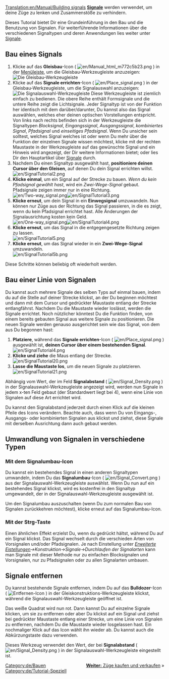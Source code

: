 [[Translation:en/Manual/Building signals]]
{{de/Tutorial}}
'''[[de/Manual/Signale|Signale]]''' werden verwendet, um deine Züge zu lenken und Zusammenstöße zu verhindern.

Dieses Tutorial bietet Dir eine Grundeinführung in den Bau und die Benutzung von Signalen. Für weiterführende Informationen über die verschiedenen Signaltypen und deren Anwendungen lies weiter unter [[de/Manual/Signale|Signale]].

== Bau eines Signals ==
# Klicke auf das '''Gleisbau'''-Icon ( [[File:en/Manual html m772c5b23.png]] ) in der [[de/Manual/Spieloberfläche|Menüleiste]], um die Gleisbau-Werkzeugleiste anzuzeigen:<br/>[[File:en/Railroad Construction.png|none|frame|Die Gleisbau-Werkzeugleiste]]
# Klicke auf das '''Signale errichten'''-Icon ( [[File:en/Place signal.png]] ) in der Gleisbau-Werkzeugleiste, um die Signalauswahl anzuzeigen:<br/>[[File:en/Signal Selection.png|none|frame|Die Signalauswahl-Werkzeugleiste]] Diese Werkzeugleiste ist ziemlich einfach zu bedienen. Die obere Reihe enthält Formsignale und die untere Reihe zeigt die Lichtsignale. Jeder Signaltyp ist von der Funktion her identisch mit dem darüber/darunter, Du kannst also das Signal auswählen, welches eher deinen optischen Vorstellungen entspricht.<br/>Von links nach rechts befinden sich in der Werkzeugleiste die Signaltypen ''Blocksignal'', ''Eingangssignal'', ''Ausgangssignal'', ''kombiniertes Signal'', ''Pfadsignal'' und ''einseitiges Pfadsignal''. Wenn Du unsicher sein solltest, welches Signal welches ist oder wenn Du mehr über die Funktion der einzelnen Signale wissen möchtest, klicke mit der rechten Maustaste in der Werkzeugleiste auf das gewünschte Signal und ein Hinweis wird angezeigt, der Dir weitere Informationen bietet; oder lies Dir den Hauptartikel über [[de/Manual/Signale|Signale]] durch.
# Nachdem Du einen Signaltyp ausgewählt hast, '''positioniere deinen Cursor über den Gleisen''', auf denen Du dein Signal errichten willst.<br/>[[File:en/SignalTutorial2.png|none|frame]]
# '''Klicke einmal''', um ein Signal auf der Strecke zu bauen. ''Wenn du kein Pfadsignal gewählt hast'', wird ein ''Zwei-Wege-Signal'' gebaut. Pfadsignale zeigen immer nur in eine Richtung.<br/>[[File:en/Two-way signal.png|frame|left]][[File:en/SignalTutorial3.png|none|frame]]
# '''Klicke erneut''', um dein Signal in ein '''Einwegsignal''' umzuwandeln. Nun können nur Züge aus der Richtung das Signal passieren, in die es zeigt, wenn du kein Pfadsignal errichtet hast. Alle Änderungen der Signalausrichtung kosten kein Geld.<br/>[[File:en/One-way signal.png|frame|left]][[File:en/SignalTutorial4.png|none|frame]]
# '''Klicke erneut''', um das Signal in die entgegengesetzte Richtung zeigen zu lassen.<br/>[[File:en/SignalTutorial5.png|none|frame]]
# '''Klicke erneut''', um das Signal wieder in ein '''Zwei-Wege-Signal''' umzuwandeln.<br/>[[File:en/SignalTutorial5b.png|none|frame]]

Diese Schritte können beliebig oft wiederholt werden.

== Bau einer Linie von Signalen ==
Du kannst auch mehrere Signale des selben Typs auf einmal bauen, indem du auf die Stelle auf deiner Strecke klickst, an der Du beginnen möchtest und dann mit dem Cursor und gedrückter Maustaste entlang der Strecke entlangfährst. Nachdem Du die Maustaste wieder loslässt, werden die Signale errichtet. Noch nützlicher könntest Du die Funktion finden, von einem bereits gebauten Signal aus weitere Signale zu positionieren. Die neuen Signale werden genauso ausgerichtet sein wie das Signal, von dem aus Du begonnen hast:
# '''Platziere''', während das '''Signale errichten'''-Icon ( [[File:en/Place signal.png]] ) ausgewählt ist, '''deinen Cursor über einem bestehenden Signal'''.<br/>[[File:en/SignalTutorial4.png|none|frame]]
# '''Klicke und ziehe''' die Maus entlang der Strecke.<br/>[[File:en/SignalTutorial20.png|none|frame]]
# '''Lasse die Maustaste los''', um die neuen Signale zu platzieren.<br/>[[File:en/SignalTutorial21.png|none|frame]]

Abhängig vom Wert, der im Feld '''Signalabstand''' ( [[File:en/Signal Density.png]] ) in der Signalauswahl-Werkzeugleiste angezeigt wird, werden nun Signale in jedem x-ten Feld gebaut (der Standardwert liegt bei 4), wenn eine Linie von Signalen auf diese Art errichtet wird.

Du kannst den Signalabstand jederzeit durch einen Klick auf die kleinen Pfeile des Icons verändern. Beachte auch, dass wenn Du von Eingangs-, Ausgangs- oder kombinierten Signalen aus klickst und ziehst, diese Signale mit derselben Ausrichtung dann auch gebaut werden.

== Umwandlung von Signalen in verschiedene Typen ==
=== Mit dem Signalumbau-Icon ===
Du kannst ein bestehendes Signal in einen anderen Signaltypen umwandeln, indem Du das '''Signalumbau'''-Icon ( [[File:en/Signal Convert.png]] ) aus der Signalauswahl-Werkzeugleiste auswählst. Wenn Du nun auf ein bestehendes Signal klickst, wird es kostenfrei in den Signaltyp umgewandelt, der in der Signalauswahl-Werkzeugleiste ausgewählt ist.

Um den Signalumbau auszuschalten (wenn Du zum normalen Bau von Signalen zurückkehren möchtest), klicke erneut auf das Signalumbau-Icon.

=== Mit der Strg-Taste ===
Einen ähnlichen Effekt erzielst Du, wenn du {{en/keypress|Strg}} gedrückt hältst, während Du auf ein Signal klickst. Das Signal wechselt durch die verschieden Arten von Vorsignalen und/oder Pfadsignalen. Je nach Einstellung unter ''[[de/Archive/Manual/Settings/Erweiterte Einstellungen|Erweiterte Eistellungen]]->Konstruktion->Signale->Durchlaufen der Signalarten'' kann man Signale mit dieser Methode nur zu einfachen Blocksignalen und Vorsignalen, nur zu Pfadsignalen oder zu allen Signalarten umbauen.

== Signale entfernen ==
Du kannst bestehende Signale entfernen, indem Du auf das '''Bulldozer'''-Icon ( [[File:en/Toggle clear active.png|Entfernen-Icon]] ) in der Gleiskonstruktions-Werkzeugleiste klickst, während die Signalauswahl-Werkzeugleiste geöffnet ist.

Das weiße Quadrat wird nun rot. Dann kannst Du auf einzelne Signale klicken, um sie zu entfernen oder aber Du klickst auf ein Signal und ziehst bei gedrückter Maustaste entlang einer Strecke, um eine Linie von Signalen zu entfernen, nachdem Du die Maustaste wieder losgelassen hast. Ein nochmaliger Klick auf das Icon wählt ihn wieder ab. Du kannst auch die Abkürzungstaste {{en/keypress|R}} dazu verwenden.

Dieses Werkzeug verwendet den Wert, der bei '''Signalabstand''' ( [[File:en/Signal Density.png]] ) in der Signalauswahl-Werkzeugleiste eingestellt ist.

<span style="float: right">[[de/Manual/Züge kaufen und verkaufen|'''Weiter:''' Züge kaufen und verkaufen]] &raquo;</span>

[[Category:de/Bauen]]
[[Category:de/Tutorial-Speziell]]